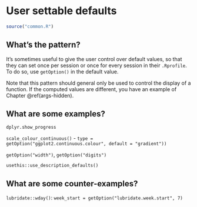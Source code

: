 # User settable defaults {#args-user-defaults}

```r
source("common.R")
```

## What's the pattern?

It's sometimes useful to give the user control over default values, so that they can set once per session or once for every session in their `.Rprofile`. To do so, use `getOption()` in the default value.

Note that this pattern should general only be used to control the display of a function. If the computed values are different, you have an example of Chapter \@ref(args-hidden).

## What are some examples?

`dplyr.show_progress`

`scale_colour_continuous()`  - `type = getOption("ggplot2.continuous.colour", default = "gradient"))`

`getOption("width")`, ` getOption("digits")`

`usethis::use_description_defaults()`

## What are some counter-examples?

`lubridate::wday()`: `week_start = getOption("lubridate.week.start", 7)`